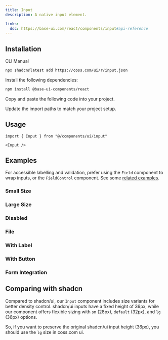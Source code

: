 ```yaml
---
title: Input
description: A native input element.

links:
  doc: https://base-ui.com/react/components/input#api-reference
---
```


<ComponentPreview
  name="input-demo"
  className="[&_.preview>*]:w-full [&_.preview>*]:max-w-64"
/>

## Installation

<CodeTabs>

<TabsList>
  <TabsTab value="cli">CLI</TabsTab>
  <TabsTab value="manual">Manual</TabsTab>
</TabsList>
<TabsPanel value="cli">

```bash
npx shadcn@latest add https://coss.com/ui/r/input.json
```

</TabsPanel>

<TabsPanel value="manual">

<Steps>

<Step>Install the following dependencies:</Step>

```bash
npm install @base-ui-components/react
```

<Step>Copy and paste the following code into your project.</Step>

<ComponentSource name="input" title="components/ui/input.tsx" />

<Step>Update the import paths to match your project setup.</Step>

</Steps>

</TabsPanel>

</CodeTabs>

## Usage

```tsx
import { Input } from "@/components/ui/input"
```

```tsx
<Input />
```

## Examples

For accessible labelling and validation, prefer using the `Field` component to wrap inputs, or the `FieldControl` component. See some [related examples](/ui/docs/components/field).

### Small Size

<ComponentPreview
  name="input-sm"
  className="[&_.preview>*]:w-full [&_.preview>*]:max-w-64"
/>

### Large Size

<ComponentPreview
  name="input-lg"
  className="[&_.preview>*]:w-full [&_.preview>*]:max-w-64"
/>

### Disabled

<ComponentPreview
  name="input-disabled"
  className="[&_.preview>*]:w-full [&_.preview>*]:max-w-64"
/>

### File

<ComponentPreview
  name="input-file"
  className="[&_.preview>*]:w-full [&_.preview>*]:max-w-64"
/>

### With Label

<ComponentPreview
  name="input-with-label"
  className="[&_.preview>*]:w-full [&_.preview>*]:max-w-64"
/>

### With Button

<ComponentPreview
  name="input-with-button"
  className="[&_.preview>*]:w-full [&_.preview>*]:max-w-64"
/>

### Form Integration

<ComponentPreview
  name="form-demo"
  className="[&_.preview>*]:w-full [&_.preview>*]:max-w-64"
/>

## Comparing with shadcn

Compared to shadcn/ui, our `Input` component includes size variants for better density control. shadcn/ui inputs have a fixed height of 36px, while our component offers flexible sizing with `sm` (28px), `default` (32px), and `lg` (36px) options.

So, if you want to preserve the original shadcn/ui input height (36px), you should use the `lg` size in coss.com ui.
